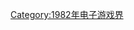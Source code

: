 {{Popcat}}

{{Year by category
| m = 1
| c = 9
| d = 8
| y = 2
| cat = 首发的电子游戏系列
| in = 电子游戏界
| parent = 各年首发的电子游戏系列
| subcat = 1982年面世
| sortkey = Video game
}}

[[Category:1982年电子游戏界|Category:1982年电子游戏界]]
